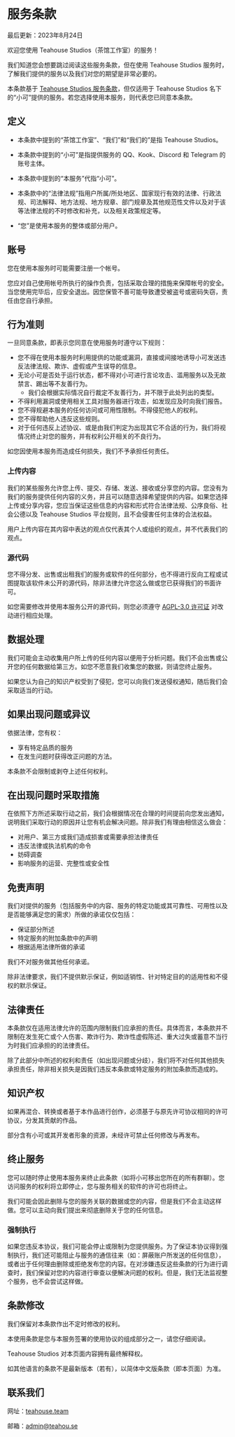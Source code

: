 # 服务条款

最后更新：2023年8月24日

欢迎您使用 Teahouse Studios（茶馆工作室）的服务！

我们知道您会想要跳过阅读这些服务条款，但在使用 Teahouse Studios 服务时，了解我们提供的服务以及我们对您的期望是非常必要的。

本条款基于 [Teahouse Studios 服务条款](https://teahou.se/terms/)，但仅适用于 Teahouse Studios 名下的“小可”提供的服务。若您选择使用本服务，则代表您已同意本条款。

## 定义

-   本条款中提到的“茶馆工作室”、“我们”和“我们的”是指 Teahouse Studios。

-   本条款中提到的“小可”是指提供服务的 QQ、Kook、Discord 和 Telegram 的账号主体。

-   本条款中提到的“本服务”代指“小可”。

-   本条款中的“法律法规”指用户所属/所处地区、国家现行有效的法律、行政法规、司法解释、地方法规、地方规章、部门规章及其他规范性文件以及对于该等法律法规的不时修改和补充，以及相关政策规定等。

-   “您”是使用本服务的整体或部分用户。

## 账号

您在使用本服务时可能需要注册一个帐号。

您应对自己使用帐号所执行的操作负责，包括采取合理的措施来保障帐号的安全。当您使用完毕后，应安全退出。因您保管不善可能导致遭受被盗号或密码失窃，责任由您自行承担。

## 行为准则

一旦同意条款，即表示您同意在使用服务时遵守以下规则：

-   您不得在使用本服务时利用提供的功能或漏洞，直接或间接地诱导小可发送违反法律法规、欺诈、虚假或产生误导的信息。
-   无论小可是否处于运行状态，都不得对小可进行言论攻击、滥用服务以及无故禁言、踢出等不友善行为。
    -   我们会根据实际情况自行裁定不友善行为，并不限于此处列出的类型。
-   不得利用漏洞或使用相关工具对服务器进行攻击，如发现应及时向我们报告。
-   您不得规避本服务的任何访问或可用性限制。不得侵犯他人的权利。
-   您不得帮助他人违反这些规则。
-   对于任何违反上述协议、或是由我们判定为出现其它不合适的行为，我们将视情况终止对您的服务，并有权利公开相关的不良行为。

如您因使用本服务而造成任何损失，我们不予承担任何责任。

### 上传内容

我们的某些服务允许您上传、提交、存储、发送、接收或分享您的内容。您没有为我们的服务提供任何内容的义务，并且可以随意选择希望提供的内容。如果您选择上传或分享内容，您应当保证这些信息的内容和形式符合法律法规、公序良俗、社会公德以及 Teahouse Studios 平台规则，且不会侵害任何主体的合法权益。

用户上传内容在其内容中表达的观点仅代表其个人或组织的观点，并不代表我们的观点。

### 源代码

您不得分发、出售或出租我们的服务或软件的任何部分，也不得进行反向工程或试图提取该软件未公开的源代码，除非法律允许您这么做或您已获得我们的书面许可。

如您需要修改并使用本服务公开的源代码，则您必须遵守 [AGPL-3.0 许可证](https://github.com/Teahouse-Studios/bot/blob/master/LICENSE) 对改动进行相应处理。

## 数据处理

我们可能会主动收集用户所上传的任何内容以便用于分析问题。我们不会出售或公开您的任何数据给第三方。如您不愿意我们收集您的数据，则请您终止服务。

如果您认为自己的知识产权受到了侵犯，您可以向我们发送侵权通知，随后我们会采取适当的行动。

## 如果出现问题或异议

依据法律，您有权：

-   享有特定品质的服务
-   在发生问题时获得改正问题的方法。

本条款不会限制或剥夺上述任何权利。

## 在出现问题时采取措施

在依照下方所述采取行动之前，我们会根据情况在合理的时间提前向您发出通知，说明我们采取行动的原因并让您有机会解决问题。除非我们有理由相信这么做会：

-   对用户、第三方或我们造成损害或需要承担法律责任
-   违反法律或执法机构的命令
-   妨碍调查
-   影响服务的运营、完整性或安全性

## 免责声明

我们对提供的服务（包括服务中的内容、服务的特定功能或其可靠性、可用性以及是否能够满足您的需求）所做的承诺仅仅包括：

-   保证部分所述
-   特定服务的附加条款中的声明
-   根据适用法律所做的承诺

我们不对服务做其他任何承诺。

除非法律要求，我们不提供默示保证，例如适销性、针对特定目的的适用性和不侵权的默示保证。

## 法律责任

本条款仅在适用法律允许的范围内限制我们应承担的责任。具体而言，本条款并不限制在发生死亡或个人伤害、欺诈行为、欺诈性虚假陈述、重大过失或蓄意不当行为时我们应承担的的法律责任。

除了此部分中所述的权利和责任（如出现问题或分歧），我们将不对任何其他损失承担责任，除非相关损失是因我们违反本条款或特定服务的附加条款而造成的。

## 知识产权

如果再混合、转换或者基于本作品进行创作，必须基于与原先许可协议相同的许可协议，分发其贡献的作品。

部分含有小可或其开发者形象的资源，未经许可禁止任何修改与再发布。

## 终止服务

您可以随时停止使用本服务来终止此条款（如将小可移出您所在的所有群聊）。您访问服务的权利将立即停止，您与服务相关的软件的许可也将终止。

我们可能会因此删除与您的服务关联的数据或您的内容，但是我们不会主动这样做。您可以主动向我们提出来彻底删除关于您的任何信息。

### 强制执行

如果您违反本协议，我们可能会停止或限制为您提供服务。为了保证本协议得到强制执行，我们还可能阻止与服务的通信往来（如：屏蔽账户所发送的任何信息），或者出于任何理由删除或拒绝发布您的内容。在对涉嫌违反这些条款的行为进行调查时，我们保留对您的内容进行审查以便解决问题的权利。但是，我们无法监视整个服务，也不会尝试这样做。

## 条款修改

我们保留对本条款作出不定时修改的权利。

本使用条款是您与本服务签署的使用协议的组成部分之一，请您仔细阅读。

Teahouse Studios 对本页面内容拥有最终解释权。

如其他语言的条款不是最新版本（若有），以简体中文版条款（即本页面）为准。

## 联系我们

网址：[teahouse.team](https://teahouse.team/)

邮箱：[admin@teahou.se](mailto:admin@teahou.se)
